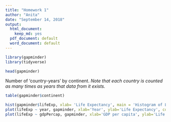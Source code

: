 ```yaml
---
title: "Homework 1"
author: "Anita"
date: "September 14, 2018"
output:
  html_document:
    keep_md: yes
  pdf_document: default
  word_document: default
---
```


```r
library(gapminder)
library(tidyverse)
```

```r
head(gapminder)
```

Number of 'country-years' by continent.
*Note that each country is counted as many times as years that data from it exists.*
```r
table(gapminder$continent)
```


```r
hist(gapminder$lifeExp, xlab= 'Life Expectancy', main = 'Histogram of Life Expectancy', col='blue')
plot(lifeExp ~ year, gapminder, xlab='Year', ylab='Life Expectancy', col='orange', main='Life Expectancy per year across all countries')
plot(lifeExp ~ gdpPercap, gapminder, xlab='GDP per capita', ylab='Life Expectancy', col='purple')
```

